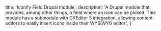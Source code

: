   title: 'Iconify Field Drupal module',
  description:
    'A Drupal module that provides, among other things, a field where an icon can be picked. This module has a submodule with CKEditor 5 integration, allowing content editors to easily insert icons inside their WYSIWYG editor.',
}

